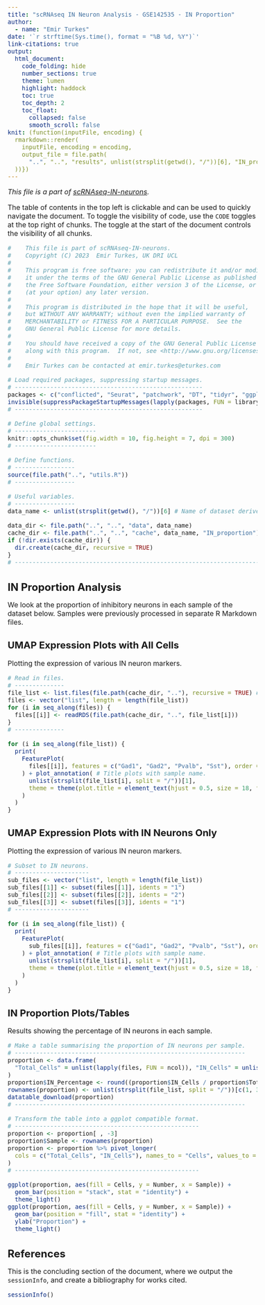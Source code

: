 ```yaml
---
title: "scRNAseq IN Neuron Analysis - GSE142535 - IN Proportion"
author:
  - name: "Emir Turkes"
date: '`r strftime(Sys.time(), format = "%B %d, %Y")`'
link-citations: true
output:
  html_document:
    code_folding: hide
    number_sections: true
    theme: lumen
    highlight: haddock
    toc: true
    toc_depth: 2
    toc_float:
      collapsed: false
      smooth_scroll: false
knit: (function(inputFile, encoding) {
  rmarkdown::render(
    inputFile, encoding = encoding,
    output_file = file.path(
      "..", "..", "results", unlist(strsplit(getwd(), "/"))[6], "IN_proportion_GSE142535.html"
  ))})
---
```


<style type="text/css">
body {font-size: 16px;}
h1.title {font-size: 35px;}
h1 {font-size: 24px;}
h2 {font-size: 22px;}
.toc-content {padding-left: 0px; padding-right: 0px;}
div.tocify {width: 100%;}
.tocify-subheader .tocify-item {font-size: 0.95em; padding-left: 25px; text-indent: 0;}
div.main-container {max-width: none; width: 100%;}
</style>

*This file is a part of [scRNAseq-IN-neurons](https://github.com/eturkes/scRNAseq-IN-neurons).*

The table of contents in the top left is clickable and can be used to quickly navigate the document.
To toggle the visibility of code, use the `CODE` toggles at the top right of chunks.
The toggle at the start of the document controls the visibility of all chunks.

```r
#    This file is part of scRNAseq-IN-neurons.
#    Copyright (C) 2023  Emir Turkes, UK DRI UCL
#
#    This program is free software: you can redistribute it and/or modify
#    it under the terms of the GNU General Public License as published by
#    the Free Software Foundation, either version 3 of the License, or
#    (at your option) any later version.
#
#    This program is distributed in the hope that it will be useful,
#    but WITHOUT ANY WARRANTY; without even the implied warranty of
#    MERCHANTABILITY or FITNESS FOR A PARTICULAR PURPOSE.  See the
#    GNU General Public License for more details.
#
#    You should have received a copy of the GNU General Public License
#    along with this program.  If not, see <http://www.gnu.org/licenses/>.
#
#    Emir Turkes can be contacted at emir.turkes@eturkes.com

# Load required packages, suppressing startup messages.
# -----------------------------------------------------
packages <- c("conflicted", "Seurat", "patchwork", "DT", "tidyr", "ggplot2")
invisible(suppressPackageStartupMessages(lapply(packages, FUN = library, character.only = TRUE)))
# -----------------------------------------------------

# Define global settings.
# -----------------------
knitr::opts_chunk$set(fig.width = 10, fig.height = 7, dpi = 300)
# -----------------------

# Define functions.
# -----------------
source(file.path("..", "utils.R"))
# -----------------

# Useful variables.
# -----------------
data_name <- unlist(strsplit(getwd(), "/"))[6] # Name of dataset derived from path.

data_dir <- file.path("..", "..", "data", data_name)
cache_dir <- file.path("..", "..", "cache", data_name, "IN_proportion") # Store intermediate data objects here.
if (!dir.exists(cache_dir)) {
  dir.create(cache_dir, recursive = TRUE)
}
# -------------------------------------------------------------------------
```

# IN Proportion Analysis

We look at the proportion of inhibitory neurons in each sample of the dataset below.
Samples were previously processed in separate R Markdown files.

## UMAP Expression Plots with All Cells

Plotting the expression of various IN neuron markers.

```r
# Read in files.
# --------------
file_list <- list.files(file.path(cache_dir, ".."), recursive = TRUE) # Processed Seurats stored in cache.
files <- vector("list", length = length(file_list))
for (i in seq_along(files)) {
  files[[i]] <- readRDS(file.path(cache_dir, "..", file_list[i]))
}
# --------------

for (i in seq_along(file_list)) {
  print(
    FeaturePlot(
      files[[i]], features = c("Gad1", "Gad2", "Pvalb", "Sst"), order = TRUE, cols = c("lightgrey", "red")
    ) + plot_annotation( # Title plots with sample name.
      unlist(strsplit(file_list[i], split = "/"))[1],
      theme = theme(plot.title = element_text(hjust = 0.5, size = 18, face = "bold"))
    )
  )
}
```

## UMAP Expression Plots with IN Neurons Only

Plotting the expression of various IN neuron markers.

```r
# Subset to IN neurons.
# ---------------------
sub_files <- vector("list", length = length(file_list))
sub_files[[1]] <- subset(files[[1]], idents = "1")
sub_files[[2]] <- subset(files[[2]], idents = "2")
sub_files[[3]] <- subset(files[[3]], idents = "1")
# ---------------------

for (i in seq_along(file_list)) {
  print(
    FeaturePlot(
      sub_files[[i]], features = c("Gad1", "Gad2", "Pvalb", "Sst"), order = TRUE, cols = c("lightgrey", "red")
    ) + plot_annotation( # Title plots with sample name.
      unlist(strsplit(file_list[i], split = "/"))[1],
      theme = theme(plot.title = element_text(hjust = 0.5, size = 18, face = "bold"))
    )
  )
}
```

## IN Proportion Plots/Tables

Results showing the percentage of IN neurons in each sample.

```r
# Make a table summarising the proportion of IN neurons per sample.
# -----------------------------------------------------------------
proportion <- data.frame(
  "Total_Cells" = unlist(lapply(files, FUN = ncol)), "IN_Cells" = unlist(lapply(sub_files, FUN = ncol))
)
proportion$IN_Percentage <- round((proportion$IN_Cells / proportion$Total_Cells) * 100)
rownames(proportion) <- unlist(strsplit(file_list, split = "/"))[c(1, 3, 5)] # Set rownames as sample names.
datatable_download(proportion)
# -----------------------------------------------------------------

# Transform the table into a ggplot compatible format.
# ----------------------------------------------------
proportion <- proportion[ , -3]
proportion$Sample <- rownames(proportion)
proportion <- proportion %>% pivot_longer(
  cols = c("Total_Cells", "IN_Cells"), names_to = "Cells", values_to = "Number"
)
# ----------------------------------------------------

ggplot(proportion, aes(fill = Cells, y = Number, x = Sample)) +
  geom_bar(position = "stack", stat = "identity") +
  theme_light()
ggplot(proportion, aes(fill = Cells, y = Number, x = Sample)) + 
  geom_bar(position = "fill", stat = "identity") +
  ylab("Proportion") +
  theme_light()
```

# References

This is the concluding section of the document, where we output the `sessionInfo`, and create a bibliography for works cited.

```r
sessionInfo()
```
